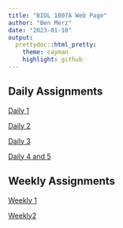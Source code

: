 ```yaml
---
title: "BIOL 1007A Web Page"
author: "Ben Merz"
date: "2023-01-10"
output: 
  prettydoc::html_pretty:
    theme: cayman
    highlight: github
---
```


## Daily Assignments

[Daily 1](Assignment_1.html)

[Daily 2](Assignment_2.html)

[Daily 3](Assignment_3.html)

[Daily 4 and 5](Assignment_4_5.html)

## Weekly Assignments

[Weekly 1](Weekly_1.html)

[Weekly2](Weekly_2.html)